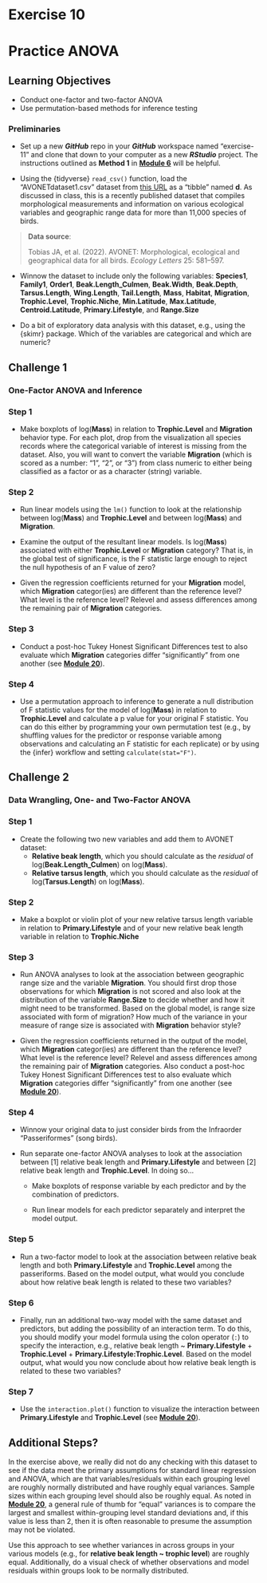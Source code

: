 # Exercise 10 {.unnumbered}

# Practice ANOVA {.unnumbered}

## Learning Objectives {.unnumbered}

- Conduct one-factor and two-factor ANOVA
- Use permutation-based methods for inference testing

### Preliminaries {.unnumbered}

- Set up a new ***GitHub*** repo in your ***GitHub*** workspace named "exercise-11" and clone that down to your computer as a new ***RStudio*** project. The instructions outlined as **Method 1** in [**Module 6**](#module-06) will be helpful.

- Using the {tidyverse} `read_csv()` function, load the "AVONETdataset1.csv" dataset from [this URL](https://raw.githubusercontent.com/difiore/ada-2024-datasets/main/AVONETdataset1.csv) as a "tibble" named **d**. As discussed in class, this is a recently published dataset that compiles morphological measurements and information on various ecological variables and geographic range data for more than 11,000 species of birds.

> **Data source**:
>
> Tobias JA, et al. (2022). AVONET: Morphological, ecological and geographical data for all birds. *Ecology Letters* 25: 581–597.

- Winnow the dataset to include only the following variables: **Species1**, **Family1**, **Order1**, **Beak.Length_Culmen**, **Beak.Width**, **Beak.Depth**, **Tarsus.Length**, **Wing.Length**, **Tail.Length**, **Mass**, **Habitat**, **Migration**, **Trophic.Level**, **Trophic.Niche**, **Min.Latitude**, **Max.Latitude**, **Centroid.Latitude**, **Primary.Lifestyle**, and **Range.Size**

- Do a bit of exploratory data analysis with this dataset, e.g., using the {skimr} package. Which of the variables are categorical and which are numeric?

## Challenge 1 {.unnumbered}

### One-Factor ANOVA and Inference {.unnumbered}

### Step 1 {.unnumbered}

- Make boxplots of log(**Mass**) in relation to **Trophic.Level** and **Migration** behavior type. For each plot, drop from the visualization all species records where the categorical variable of interest is missing from the dataset. Also, you will want to convert the variable **Migration** (which is scored as a number: "1", "2", or "3") from class numeric to either being classified as a factor or as a character (string) variable.

### Step 2 {.unnumbered}

- Run linear models using the `lm()` function to look at the relationship between log(**Mass**) and **Trophic.Level** and between log(**Mass**) and **Migration**.

- Examine the output of the resultant linear models. Is log(**Mass**) associated with either **Trophic.Level** or **Migration** category? That is, in the global test of significance, is the F statistic large enough to reject the null hypothesis of an F value of zero?

- Given the regression coefficients returned for your **Migration** model, which **Migration** categor(ies) are different than the reference level? What level is the reference level? Relevel and assess differences among the remaining pair of **Migration** categories.

### Step 3 {.unnumbered}

- Conduct a post-hoc Tukey Honest Significant Differences test to also evaluate which **Migration** categories differ "significantly" from one another (see [**Module 20**](#module-20)).

### Step 4 {.unnumbered}

- Use a permutation approach to inference to generate a null distribution of F statistic values for the model of log(**Mass**) in relation to **Trophic.Level** and calculate a p value for your original F statistic. You can do this either by programming your own permutation test (e.g., by shuffling values for the predictor or response variable among observations and calculating an F statistic for each replicate) or by using the {infer} workflow and setting `calculate(stat="F")`.

## Challenge 2 {.unnumbered}

### Data Wrangling, One- and Two-Factor ANOVA {.unnumbered}

### Step 1 {.unnumbered}

- Create the following two new variables and add them to AVONET dataset:
  - **Relative beak length**, which you should calculate as the *residual* of log(**Beak.Length_Culmen**) on log(**Mass**).
  - **Relative tarsus length**, which you should calculate as the *residual* of log(**Tarsus.Length**) on log(**Mass**).

### Step 2 {.unnumbered}

- Make a boxplot or violin plot of your new relative tarsus length variable in relation to **Primary.Lifestyle** and of your new relative beak length variable in relation to **Trophic.Niche**

### Step 3 {.unnumbered}

- Run ANOVA analyses to look at the association between geographic range size and the variable **Migration**. You should first drop those observations for which **Migration** is not scored and also look at the distribution of the variable **Range.Size** to decide whether and how it might need to be transformed. Based on the global model, is range size associated with form of migration? How much of the variance in your measure of range size is associated with **Migration** behavior style?

- Given the regression coefficients returned in the output of the model, which **Migration** categor(ies) are different than the reference level? What level is the reference level? Relevel and assess differences among the remaining pair of **Migration** categories. Also conduct a post-hoc Tukey Honest Significant Differences test to also evaluate which **Migration** categories differ "significantly" from one another (see [**Module 20**](#module-20)).

### Step 4 {.unnumbered}

- Winnow your original data to just consider birds from the Infraorder "Passeriformes" (song birds).

- Run separate one-factor ANOVA analyses to look at the association between [1] relative beak length and **Primary.Lifestyle** and between [2] relative beak length and **Trophic.Level**. In doing so...

  - Make boxplots of response variable by each predictor and by the combination of predictors.

  - Run linear models for each predictor separately and interpret the model output.

### Step 5 {.unnumbered}

- Run a two-factor model to look at the association between relative beak length and both **Primary.Lifestyle** and **Trophic.Level** among the passeriforms. Based on the model output, what would you conclude about how relative beak length is related to these two variables?

### Step 6 {.unnumbered}

- Finally, run an additional two-way model with the same dataset and predictors, but adding the possibility of an interaction term. To do this, you should modify your model formula using the colon operator (`:`) to specify the interaction, e.g., relative beak length ~ **Primary.Lifestyle** + **Trophic.Level** + **Primary.Lifestyle:Trophic.Level**. Based on the model output, what would you now conclude about how relative beak length is related to these two variables?

### Step 7 {.unnumbered}

- Use the `interaction.plot()` function to visualize the interaction between **Primary.Lifestyle** and **Trophic.Level** (see [**Module 20**](#module-20)).

## Additional Steps? {.unnumbered}

In the exercise above, we really did not do any checking with this dataset to see if the data meet the primary assumptions for standard linear regression and ANOVA, which are that variables/residuals within each grouping level are roughly normally distributed and have roughly equal variances. Sample sizes within each grouping level should also be roughly equal. As noted in [**Module 20**](#module-20), a general rule of thumb for "equal" variances is to compare the largest and smallest within-grouping level standard deviations and, if this value is less than 2, then it is often reasonable to presume the assumption may not be violated.

Use this approach to see whether variances in across groups in your various models (e.g., for **relative beak length ~ trophic level**) are roughly equal. Additionally, do a visual check of whether observations and model residuals within groups look to be normally distributed.
